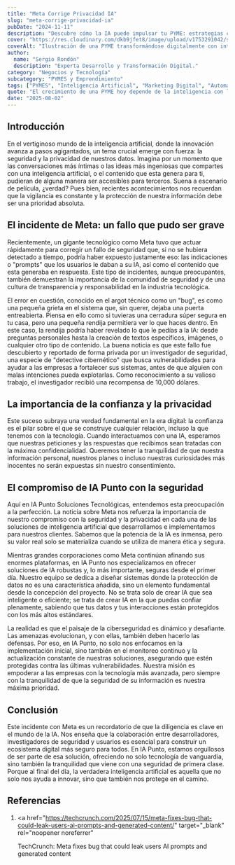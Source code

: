 ```yaml
---
title: "Meta Corrige Privacidad IA"
slug: "meta-corrige-privacidad-ia"
pubDate: "2024-11-11"
description: "Descubre cómo la IA puede impulsar tu PYME: estrategias concretas de marketing, automatización y datos para aumentar ventas."
cover: "https://res.cloudinary.com/dkb9jfet8/image/upload/v1753291042/small-business_kk56r6.jpg"
coverAlt: "Ilustración de una PYME transformándose digitalmente con inteligencia artificial."
author:
  name: "Sergio Rondón"
  description: "Experta Desarrollo y Transformación Digital."
category: "Negocios y Tecnología"
subcategory: "PYMES y Emprendimiento"
tags: ["PYMES", "Inteligencia Artificial", "Marketing Digital", "Automatización", "Ventas"]
quote: "El crecimiento de una PYME hoy depende de la inteligencia con la que se aplican datos, IA y estrategia. — Sergio Rondón"
date: "2025-08-02"
---
```




<h2 id="introduccion">Introducción</h2>

En el vertiginoso mundo de la inteligencia artificial, donde la innovación avanza a pasos agigantados, un tema crucial emerge con fuerza: la seguridad y la privacidad de nuestros datos. Imagina por un momento que las conversaciones más íntimas o las ideas más ingeniosas que compartes con una inteligencia artificial, o el contenido que esta genera para ti, pudieran de alguna manera ser accesibles para terceros. Suena a escenario de película, ¿verdad? Pues bien, recientes acontecimientos nos recuerdan que la vigilancia es constante y la protección de nuestra información debe ser una prioridad absoluta.

<h2 id="el-incidente-de-meta-un-fallo-que-pudo-ser-grave">
  El incidente de Meta: un fallo que pudo ser grave
</h2>

Recientemente, un gigante tecnológico como Meta tuvo que actuar rápidamente para corregir un fallo de seguridad que, si no se hubiera detectado a tiempo, podría haber expuesto justamente eso: las indicaciones o "prompts" que los usuarios le daban a su IA, así como el contenido que esta generaba en respuesta. Este tipo de incidentes, aunque preocupantes, también demuestran la importancia de la comunidad de seguridad y de una cultura de transparencia y responsabilidad en la industria tecnológica.

El error en cuestión, conocido en el argot técnico como un "bug", es como una pequeña grieta en el sistema que, sin querer, dejaba una puerta entreabierta. Piensa en ello como si tuvieras una cerradura súper segura en tu casa, pero una pequeña rendija permitiera ver lo que haces dentro. En este caso, la rendija podría haber revelado lo que le pedías a la IA: desde preguntas personales hasta la creación de textos específicos, imágenes, o cualquier otro tipo de contenido. La buena noticia es que este fallo fue descubierto y reportado de forma privada por un investigador de seguridad, una especie de "detective cibernético" que busca vulnerabilidades para ayudar a las empresas a fortalecer sus sistemas, antes de que alguien con malas intenciones pueda explotarlas. Como reconocimiento a su valioso trabajo, el investigador recibió una recompensa de 10,000 dólares.

<h2 id="la-importancia-de-la-confianza-y-la-privacidad">
  La importancia de la confianza y la privacidad
</h2>

Este suceso subraya una verdad fundamental en la era digital: la confianza es el pilar sobre el que se construye cualquier relación, incluso la que tenemos con la tecnología. Cuando interactuamos con una IA, esperamos que nuestras peticiones y las respuestas que recibimos sean tratadas con la máxima confidencialidad. Queremos tener la tranquilidad de que nuestra información personal, nuestros planes o incluso nuestras curiosidades más inocentes no serán expuestas sin nuestro consentimiento.

<h2 id="el-compromiso-de-ia-punto-con-la-seguridad">
  El compromiso de IA Punto con la seguridad
</h2>

Aquí en IA Punto Soluciones Tecnológicas, entendemos esta preocupación a la perfección. La noticia sobre Meta nos refuerza la importancia de nuestro compromiso con la seguridad y la privacidad en cada una de las soluciones de inteligencia artificial que desarrollamos e implementamos para nuestros clientes. Sabemos que la potencia de la IA es inmensa, pero su valor real solo se materializa cuando se utiliza de manera ética y segura.

Mientras grandes corporaciones como Meta continúan afinando sus enormes plataformas, en IA Punto nos especializamos en ofrecer soluciones de IA robustas y, lo más importante, seguras desde el primer día. Nuestro equipo se dedica a diseñar sistemas donde la protección de datos no es una característica añadida, sino un elemento fundamental desde la concepción del proyecto. No se trata solo de crear IA que sea inteligente o eficiente; se trata de crear IA en la que puedas confiar plenamente, sabiendo que tus datos y tus interacciones están protegidos con los más altos estándares.

La realidad es que el paisaje de la ciberseguridad es dinámico y desafiante. Las amenazas evolucionan, y con ellas, también deben hacerlo las defensas. Por eso, en IA Punto, no solo nos enfocamos en la implementación inicial, sino también en el monitoreo continuo y la actualización constante de nuestras soluciones, asegurando que estén protegidas contra las últimas vulnerabilidades. Nuestra misión es empoderar a las empresas con la tecnología más avanzada, pero siempre con la tranquilidad de que la seguridad de su información es nuestra máxima prioridad.

<h2 id="conclusion">Conclusión</h2>

Este incidente con Meta es un recordatorio de que la diligencia es clave en el mundo de la IA. Nos enseña que la colaboración entre desarrolladores, investigadores de seguridad y usuarios es esencial para construir un ecosistema digital más seguro para todos. En IA Punto, estamos orgullosos de ser parte de esa solución, ofreciendo no solo tecnología de vanguardia, sino también la tranquilidad que viene con una seguridad de primera clase. Porque al final del día, la verdadera inteligencia artificial es aquella que no solo nos ayuda a innovar, sino que también nos protege en el camino.

<h2 id="referencias">Referencias</h2>

1.  <a
      href="https://techcrunch.com/2025/07/15/meta-fixes-bug-that-could-leak-users-ai-prompts-and-generated-content/"
      target="_blank"
      rel="noopener noreferrer"
    >
      TechCrunch: Meta fixes bug that could leak users AI prompts and generated
      content
    </a>
